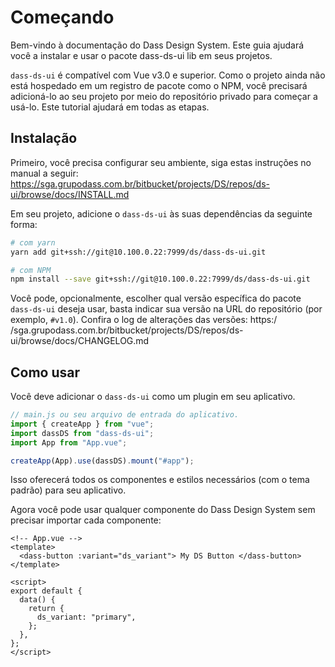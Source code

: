 
<Meta title="Início/Instalação" />

# Começando

Bem-vindo à documentação do Dass Design System. Este guia ajudará você a instalar e usar o pacote dass-ds-ui lib em seus projetos.

`dass-ds-ui` é compatível com Vue v3.0 e superior. Como o projeto ainda não está hospedado em um registro de pacote como o NPM, você precisará adicioná-lo ao seu projeto por meio do repositório privado para começar a usá-lo. Este tutorial ajudará em todas as etapas.

## Instalação

Primeiro, você precisa configurar seu ambiente, siga estas instruções no manual a seguir: 
https://sga.grupodass.com.br/bitbucket/projects/DS/repos/ds-ui/browse/docs/INSTALL.md

Em seu projeto, adicione o `dass-ds-ui` às suas dependências da seguinte forma:

```bash
# com yarn
yarn add git+ssh://git@10.100.0.22:7999/ds/dass-ds-ui.git

# com NPM
npm install --save git+ssh://git@10.100.0.22:7999/ds/dass-ds-ui.git
```

Você pode, opcionalmente, escolher qual versão específica do pacote `dass-ds-ui` deseja usar, basta indicar sua versão na URL do repositório (por exemplo, `#v1.0`).
Confira o log de alterações das versões: https:/ /sga.grupodass.com.br/bitbucket/projects/DS/repos/ds-ui/browse/docs/CHANGELOG.md

## Como usar

Você deve adicionar o `dass-ds-ui` como um plugin em seu aplicativo.

```js
// main.js ou seu arquivo de entrada do aplicativo.
import { createApp } from "vue";
import dassDS from "dass-ds-ui";
import App from "App.vue";

createApp(App).use(dassDS).mount("#app");
```

Isso oferecerá todos os componentes e estilos necessários (com o tema padrão) para seu aplicativo.

Agora você pode usar qualquer componente do Dass Design System sem precisar importar cada componente:

```vue
<!-- App.vue -->
<template>
  <dass-button :variant="ds_variant"> My DS Button </dass-button>
</template>

<script>
export default {
  data() {
    return {
      ds_variant: "primary",
    };
  },
};
</script>
```
